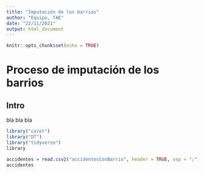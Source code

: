 ```yaml
---
title: "Imputación de los barrios"
author: "Equipo, TAE"
date: "22/11/2021"
output: html_document
---
```


```r
knitr::opts_chunk$set(echo = TRUE)
```

# Proceso de imputación de los barrios

## Intro

bla bla bla

```r
library("caret")
library("DT")
library("tidyverse")
library
```


```r
accidentes = read.csv2("accidentesConBarrio", header = TRUE, sep = ";", dec = ".", encoding = "UTF-8")
accidentes
```



